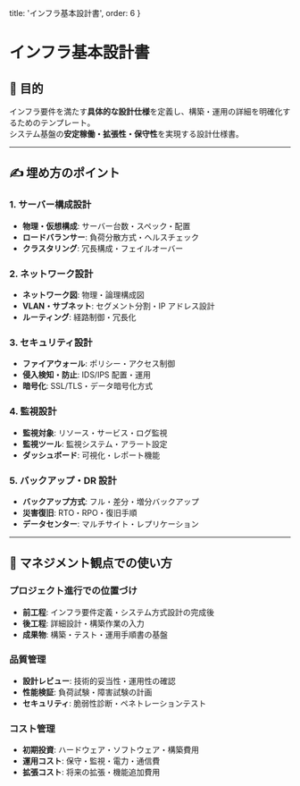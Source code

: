   title: 'インフラ基本設計書', 
  order: 6 
}

# インフラ基本設計書

## 🎯 目的
インフラ要件を満たす**具体的な設計仕様**を定義し、構築・運用の詳細を明確化するためのテンプレート。  
システム基盤の**安定稼働・拡張性・保守性**を実現する設計仕様書。

---

## ✍️ 埋め方のポイント

### 1. サーバー構成設計
- **物理・仮想構成**: サーバー台数・スペック・配置
- **ロードバランサー**: 負荷分散方式・ヘルスチェック
- **クラスタリング**: 冗長構成・フェイルオーバー

### 2. ネットワーク設計
- **ネットワーク図**: 物理・論理構成図
- **VLAN・サブネット**: セグメント分割・IP アドレス設計
- **ルーティング**: 経路制御・冗長化

### 3. セキュリティ設計
- **ファイアウォール**: ポリシー・アクセス制御
- **侵入検知・防止**: IDS/IPS 配置・運用
- **暗号化**: SSL/TLS・データ暗号化方式

### 4. 監視設計
- **監視対象**: リソース・サービス・ログ監視
- **監視ツール**: 監視システム・アラート設定
- **ダッシュボード**: 可視化・レポート機能

### 5. バックアップ・DR 設計
- **バックアップ方式**: フル・差分・増分バックアップ
- **災害復旧**: RTO・RPO・復旧手順
- **データセンター**: マルチサイト・レプリケーション

---

## 👀 マネジメント観点での使い方

### プロジェクト進行での位置づけ
- **前工程**: インフラ要件定義・システム方式設計の完成後
- **後工程**: 詳細設計・構築作業の入力
- **成果物**: 構築・テスト・運用手順書の基盤

### 品質管理
- **設計レビュー**: 技術的妥当性・運用性の確認
- **性能検証**: 負荷試験・障害試験の計画
- **セキュリティ**: 脆弱性診断・ペネトレーションテスト

### コスト管理
- **初期投資**: ハードウェア・ソフトウェア・構築費用
- **運用コスト**: 保守・監視・電力・通信費
- **拡張コスト**: 将来の拡張・機能追加費用